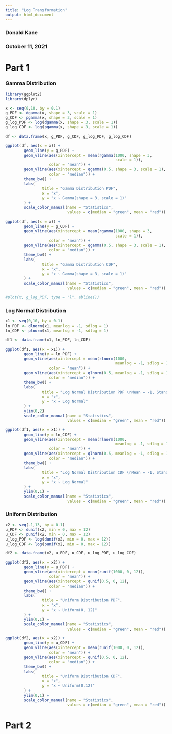```yaml
---
title: "Log Transformation"
output: html_document
---
```


### Donald Kane
### October 11, 2021

# Part 1

### Gamma Distribution

```r
library(ggplot2)
library(dplyr)
```


```r
x <- seq(0,10, by = 0.1)
g_PDF <- dgamma(x, shape = 3, scale = 1)
g_CDF <- pgamma(x, shape = 3, scale = 1)
g_log_PDF <- log(dgamma(x, shape = 3, scale = 1))
g_log_CDF <- log(pgamma(x, shape = 3, scale = 1))

df <- data.frame(x, g_PDF, g_CDF, g_log_PDF, g_log_CDF)

ggplot(df, aes(x = x)) +
        geom_line(y = g_PDF) +
        geom_vline(aes(xintercept = mean(rgamma(1000, shape = 3, 
                                                scale = 1)),
                   color = "mean")) +
        geom_vline(aes(xintercept = qgamma(0.5, shape = 3, scale = 1),
                   color = "median")) +
        theme_bw() +
        labs(
                title = "Gamma Distribution PDF",
                x = "x",
                y = "x ~ Gamma(shape = 3, scale = 1)"
        ) +
        scale_color_manual(name = "Statistics", 
                           values = c(median = "green", mean = "red"))

ggplot(df, aes(x = x)) +
        geom_line(y = g_CDF) +
        geom_vline(aes(xintercept = mean(rgamma(1000, shape = 3, 
                                                scale = 1)),
                   color = "mean")) +
        geom_vline(aes(xintercept = qgamma(0.5, shape = 3, scale = 1),
                   color = "median")) +
        theme_bw() +
        labs(
                title = "Gamma Distribution CDF",
                x = "x",
                y = "x ~ Gamma(shape = 3, scale = 1)"
        ) +
        scale_color_manual(name = "Statistics", 
                           values = c(median = "green", mean = "red"))

#plot(x, g_log_PDF, type = "l", abline())
```

### Log Normal Distribution



```r
x1 <- seq(0,10, by = 0.1)
ln_PDF <- dlnorm(x1, meanlog = -1, sdlog = 1)
ln_CDF <- plnorm(x1, meanlog = -1, sdlog = 1)

df1 <- data.frame(x1, ln_PDF, ln_CDF)

ggplot(df1, aes(x = x1)) +
        geom_line(y = ln_PDF) +
        geom_vline(aes(xintercept = mean(rlnorm(1000, 
                                                meanlog = -1, sdlog = 1)),
                   color = "mean")) +
        geom_vline(aes(xintercept = qlnorm(0.5, meanlog = -1, sdlog = 1),
                   color = "median")) +
        theme_bw() +
        labs(
                title = "Log Normal Distribution PDF \nMean = -1, Standard Deviation = 1",
                x = "x",
                y = "x ~ Log Normal"
        ) +
        ylim(0,2)
        scale_color_manual(name = "Statistics", 
                           values = c(median = "green", mean = "red"))

ggplot(df1, aes(x = x1)) +
        geom_line(y = ln_CDF) +
        geom_vline(aes(xintercept = mean(rlnorm(1000, 
                                                meanlog = -1, sdlog = 1)),
                   color = "mean")) +
        geom_vline(aes(xintercept = qlnorm(0.5, meanlog = -1, sdlog = 1),
                   color = "median")) +
        theme_bw() +
        labs(
                title = "Log Normal Distribution CDF \nMean = -1, Standard Deviation = 1",
                x = "x",
                y = "x ~ Log Normal"
        ) +
        ylim(0,1) +
        scale_color_manual(name = "Statistics", 
                           values = c(median = "green", mean = "red"))
```

### Uniform Distribution

```r
x2 <- seq(-1,13, by = 0.1)
u_PDF <- dunif(x2, min = 0, max = 12)
u_CDF <- punif(x2, min = 0, max = 12)
u_log_PDF <- log(dunif(x2, min = 0, max = 12))
u_log_CDF <- log(punif(x2, min = 0, max = 12))

df2 <- data.frame(x2, u_PDF, u_CDF, u_log_PDF, u_log_CDF)

ggplot(df2, aes(x = x2)) +
        geom_line(y = u_PDF) +
        geom_vline(aes(xintercept = mean(runif(1000, 0, 12)),
                   color = "mean")) +
        geom_vline(aes(xintercept = qunif(0.5, 0, 12),
                   color = "median")) +
        theme_bw() +
        labs(
                title = "Uniform Distribution PDF",
                x = "x",
                y = "x ~ Uniform(0, 12)"
        ) +
        ylim(0,1) +
        scale_color_manual(name = "Statistics", 
                           values = c(median = "green", mean = "red"))

ggplot(df2, aes(x = x2)) +
        geom_line(y = u_CDF) +
        geom_vline(aes(xintercept = mean(runif(1000, 0, 12)),
                   color = "mean")) +
        geom_vline(aes(xintercept = qunif(0.5, 0, 12),
                   color = "median")) +
        theme_bw() +
        labs(
                title = "Uniform Distribution CDF",
                x = "x",
                y = "x ~ Uniform(0,12)"
        ) +
        ylim(0,1) +
        scale_color_manual(name = "Statistics", 
                           values = c(median = "green", mean = "red"))

```


# Part 2










